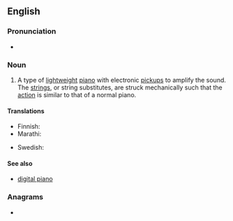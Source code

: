 ==English==
{{wikipedia}}

===Pronunciation===
* {{IPA|en|/ə.ˈlɛk.tɹɪk ˈpjænoʊ/}}

===Noun===
{{en-noun}}

# {{lb|en|musical instruments}} A type of [[lightweight]] [[piano]] with electronic [[pickup]]s to amplify the sound. The [[string]]s, or string substitutes, are struck mechanically such that the [[action]] is similar to that of a normal piano.

====Translations====
{{trans-top|an instrument}}
* Finnish: {{t+|fi|sähköpiano}}
* Marathi: {{t|mr|विद्युत पियानो|m|tr=vidyuta piyāno|sc=Deva}}
{{trans-mid}}
* Swedish: {{t|sv|elpiano|n}}
{{trans-bottom}}

====See also====
* [[digital piano]]

===Anagrams===
* {{anagrams|en|a=acceeiilnoprt|calcipotriene}}